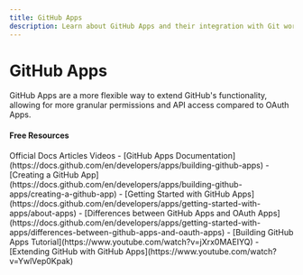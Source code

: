 ```yaml
---
title: GitHub Apps
description: Learn about GitHub Apps and their integration with Git workflows
---
```


# GitHub Apps

GitHub Apps are a more flexible way to extend GitHub's functionality, allowing for more granular permissions and API access compared to OAuth Apps.

#### Free Resources

<Tabs defaultValue="article">
<TabsList>
<TabsTrigger value="official">Official Docs</TabsTrigger>
<TabsTrigger value="article">Articles</TabsTrigger>
<TabsTrigger value="video">Videos</TabsTrigger>
</TabsList>

<TabsContent value="official">
- [GitHub Apps Documentation](https://docs.github.com/en/developers/apps/building-github-apps)
- [Creating a GitHub App](https://docs.github.com/en/developers/apps/building-github-apps/creating-a-github-app)
</TabsContent>
<TabsContent value="article">
- [Getting Started with GitHub Apps](https://docs.github.com/en/developers/apps/getting-started-with-apps/about-apps)
- [Differences between GitHub Apps and OAuth Apps](https://docs.github.com/en/developers/apps/getting-started-with-apps/differences-between-github-apps-and-oauth-apps)
</TabsContent>
<TabsContent value="video">
- [Building GitHub Apps Tutorial](https://www.youtube.com/watch?v=jXrx0MAEIYQ)
- [Extending GitHub with GitHub Apps](https://www.youtube.com/watch?v=YwlVep0Kpak)
</TabsContent>
</Tabs>
